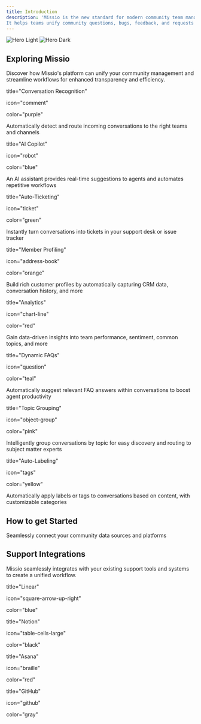 ```yaml
---
title: Introduction
description: 'Missio is the new standard for modern community team management. 
It helps teams unify community questions, bugs, feedback, and requests in one platform from Discord, Slack and other community channels.'
---
```


<img
  className="block dark:hidden"
  src="/images/missio-intro-cover.svg"
  alt="Hero Light"
/>
<img
  className="hidden dark:block"
  src="/images/missio-intro-cover.svg"
  alt="Hero Dark"
/>

## Exploring Missio

Discover how Missio's platform can unify your community management and streamline workflows for enhanced transparency and efficiency.

<CardGroup cols={2}>
  <Card

  title="Conversation Recognition"

  icon="comment"

  color="purple"
  >

  Automatically detect and route incoming conversations to the right teams and channels

  </Card>
  <Card

  title="AI Copilot"

  icon="robot"

  color="blue"
  >
  An AI assistant provides real-time suggestions to agents and automates repetitive workflows

  </Card>
  <Card

  title="Auto-Ticketing"

  icon="ticket"


  color="green"
  >
  Instantly turn conversations into tickets in your support desk or issue tracker

  </Card>
  <Card

  title="Member Profiling"

  icon="address-book"

  color="orange"
  >
  Build rich customer profiles by automatically capturing CRM data, conversation history, and more

  </Card>
  <Card

  title="Analytics"

  icon="chart-line"

  color="red"
  >
  Gain data-driven insights into team performance, sentiment, common topics, and more

  </Card>
  <Card

  title="Dynamic FAQs"

  icon="question"

  color="teal"
  >
  Automatically suggest relevant FAQ answers within conversations to boost agent productivity

  </Card>
  <Card

  title="Topic Grouping"

  icon="object-group"

  color="pink"
  >
  Intelligently group conversations by topic for easy discovery and routing to subject matter experts

  </Card>
  <Card

  title="Auto-Labeling"

  icon="tags"

  color="yellow"  
  >
  Automatically apply labels or tags to conversations based on content, with customizable categories

  </Card>
</CardGroup>

## How to get Started

Seamlessly connect your community data sources and platforms

<CardGroup cols={2}>
  <Card
    title="Setup with Discord"
    icon="discord"
    color="purple"
    href="https://mintlify.com/docs/settings/global"
  >
  </Card>
  <Card
    title="Setup With Slack"
    icon="slack"
    color="green"
    href="https://mintlify.com/docs/api-playground/openapi"
  >
  </Card>
</CardGroup>

## Support Integrations

Missio seamlessly integrates with your existing support tools and systems to create a unified workflow.


<CardGroup cols={2}>
<Card

title="Linear"

icon="square-arrow-up-right"

color="blue"
>


</Card>
<Card

title="Notion"

icon="table-cells-large"

color="black"
>


</Card>
<Card

title="Asana"

icon="braille"

color="red"
>


</Card>
<Card

title="GitHub"

icon="github"

color="gray"
>

</Card> </CardGroup>
